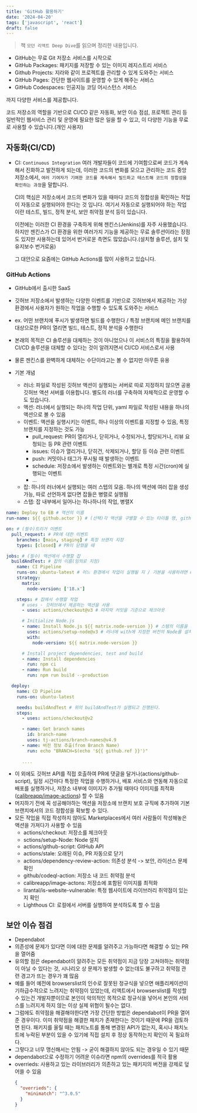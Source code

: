 ```yaml
---
title: 'GitHub 활용하기'
date: '2024-04-20'
tags: ['javascript', 'react']
draft: false
---
```


> 책 `모던 리액트 Deep Dive`를 읽으며 정리한 내용입니다.

- GitHub는 무료 Git 저장소 서비스를 시작으로
- GitHub Packages: 패키지를 저장할 수 있는 이미지 레지스트리 서비스
- Github Projects: 지라와 같이 프로젝트를 관리할 수 있게 도와주는 서비스
- GitHub Pages: 간단한 웹사이트를 운영할 수 있게 해주는 서비스
- GitHub Codespaces: 인공지능 코딩 어시스턴스 서비스

까지 다양한 서비스를 제공합니다.

코드 저장소의 역할을 기반으로 CI/CD 같은 자동화, 보안 이슈 점섬, 프로젝트 관리 등 일반적인 웹서비스 관리 및 운영에 필요한 많은 일을 할 수 있고, 이 다양한 기능을 무료로 사용할 수 있습니다.(개인 사용자)

## 자동화(CI/CD)

- CI: `Continuous Integration`
  여러 개발자들이 코드에 기여함으로써 코드가 계속해서 진화하고 발전하게 되는데,
  이러한 코드의 변화를 모으고 관리하는 코드 중앙 저장소에서,
  `여러 기여자가 기여한 코드를 계속해서 빌드하고 테스트해 코드의 정합성을 확인하는 과정`을 말합니다.

  CI의 핵심은 저장소에서 코드의 변화가 있을 때마다 코드의 정합성을 확인하는 작업이 자동으로 실행되어야 한다는 것 입니다.
  여기서 자동으로 실행되어야 하는 작업이란 테스트, 빌드, 정적 분석, 보안 취약점 분석 등이 있습니다.

  이전에는 이러한 CI 환경을 구축하게 위해 젠킨스(Jenkins)를 자주 사용했습니다.
  하지만 젠킨스가 CI 환경을 위한 여러가지 기능을 제공하는 무료 솔루션이라는 장점도 있지만 사용하는데 있어서 번거로운 측면도 많았습니다.(설치형 솔루션, 설치 및 유지보수 번거로움)

  그 대안으로 요즘에는 GitHub Actions를 많이 사용하고 있습니다.

### GitHub Actions

- GitHub에서 출시한 SaaS
- 깃허브 저장소에서 발생하는 다양한 이벤트를 기반으로 깃허브에서 제공하는 가상 환경에서 사용자가 원하는 작업을 수행할 수 있도록 도와주는 서비스
- ex. 어떤 브랜치에 푸시가 발생하면 빌드를 수행한다 / 특정 브랜치에 메인 브랜치를 대상으로한 PR이 열리면 빌드, 테스트, 정적 분석을 수행한다
- 본래의 목적은 CI 솔루션을 대체하는 것이 아니었으나 이 서비스의 특징을 활용하여 CI/CD 솔루션을 대체할 수 있다는 것이 알려지면서 CI/CD 서비스로서 사용
- 물론 젠킨스를 완벽하게 대체하는 수단이라고는 볼 수 없지만 아무튼 유용

- 기본 개념
  - 러너: 파일로 작성된 깃허브 액션이 실행되는 서버로 따로 지정하지 않으면 공용 깃허브 액션 서버를 이용합니다. 별도의 러너를 구축하여 자체적으로 운영할 수도 있습니다.
  - 액션: 러너에서 실행되는 하나의 작업 단위, yaml 파일로 작성된 내용을 하나의 액션으로 볼 수 있음
  - 이벤트: 액션을 실행시키는 이벤트, 하나 이상의 이벤트를 지정할 수 있음, 특정 브랜치를 지정하는 것도 가능
    - pull_request: PR이 열리거나, 닫히거나, 수정되거나, 할당되거나, 리뷰 요청되는 등 PR 관련 이벤트
    - issues: 이슈가 열리거나, 닫히건, 삭제되거나, 할당 등 이슈 관련 이벤트
    - push: 커밋이나 태그가 푸시될 때 발생하는 이벤트
    - schedule: 저장소에서 발생하는 이벤트와는 별개로 특정 시간(cron)에 실행되는 이벤트
    - ...
  - 잡: 하나의 러너에서 실행되는 여러 스텝의 모음. 하나의 액션에 여러 잡을 생성 가능, 따로 선언하게 없다면 잡들은 병렬로 실행됨
  - 스탭: 잡 내부에서 일어나는 하나하나의 작업, 병렬X

```yaml
name: Deploy to EB # 액션의 이름
run-name: ${{ github.actor }} # (선택)각 액션을 구별할 수 있는 타이틀 명, github.actor를 사용하면 누가 트리거했는지 확인 가능

on: # (필수)트리거 이벤트
  pull_request: # PR에 대한 이벤트
    branches: [main, staging] # 특정 브랜치 지정
    types: [closed] # PR이 닫혔을 때

jobs: # (필수) 액션에서 수행할 잡
  buildAndTest: # 잡의 이름(임의로 지정)
    name: CI Pipeline
    runs-on: ubuntu-latest # 어느 환경에서 작업이 실행될 지 / 기본을 사용하려면 ubuntu-latest, 설정에서 커스텀 러너 추가 가능
    strategy:
      matrix:
        node-version: ['18.x']

    steps: # 잡에서 수행할 작업
      # uses - 깃허브에서 제공하는 액션을 사용
      - uses: actions/checkout@v3 # 마지막 커밋을 기준으로 체크아웃

      # Initialize Node.js
      - name: Install Node.js ${{ matrix.node-version }} # 스템의 이름을 지정
        uses: actions/setup-node@v3 # 러너에 with에 지정한 버전의 Node를 설치
        with:
          node-version: ${{ matrix.node-version }}

      # Install project dependencies, test and build
      - name: Install dependencies
        run: npm ci
      - name: Run build
        run: npm run build --production

  deploy:
    name: CD Pipeline
    runs-on: ubuntu-latest

    needs: buildAndTest # 위의 buildAndTest가 실행되고 진행된다.
    steps:
      - uses: actions/checkout@v2

      - name: Get branch names
        id: branch-name
        uses: tj-actions/branch-names@v4.9
      - name: 버전 정보 추출(from Branch Name)
        run: echo "BRANCH=$(echo '${{ github.ref }}')"

      ....
```

- 이 외에도 깃허브 API를 직접 호출하여 PR에 댓글을 달거나(actions/github-script), 일정 시간마다 특정한 작업을 수행하거나, 배포 서비스와 연동해 자동으로 배포를 실행하거나, 저장소 내부에 이미지가 추가될 때마다 이미지를 최적화([calibreapp/image-actions](https://github.com/calibreapp/image-actions)) 할 수 있음
- 머지하기 전에 꼭 성공해야하는 액션을 저장소에 브랜치 보호 규직에 추가하여 기본 브랜치에서의 코드 정합성을 확보할 수 있다.
- 모든 작업을 직접 작성하지 않아도 Marketplaces에서 여러 사람들이 작성해놓은 액션을 가져다가 사용할 수 있음
  - actions/checkout: 저장소를 체크아웃
  - sctions/setup-Node: Node 설치
  - actions/github-script: GitHub API
  - actions/stale: 오래된 이슈, PR 자동으로 닫기
  - actions/dependency-review-action: 의존성 분석 -> 보안, 라이선스 문제 확인
  - github/codeql-action: 저장소 내 코드 취약점 분석
  - calibreapp/image-actons: 저장소에 포함된 이미지를 최적화
  - lirantal/is-website-vulnerable: 특정 웹사이트에 라이브러리 취약점이 있는지 확인
  - Lighthous CI: 로컬에서 서버를 실행하여 분석하도록 할 수 있음

## 보안 이슈 점검

- Dependabot
- 의존성에 문제가 있다면 이에 대한 문제를 알려주고 가능하다면 해결할 수 있는 PR을 열어줌
- 유의할 점은 dependabot이 알려주는 모든 취약점이 지금 당장 고쳐야하는 취약점이 아닐 수 있다는 것, 시나리오 상 문제가 발생할 수 없는데도 불구하고 취약점 관련 경고가 뜨는 경우가 꽤 많음
- 예를 들어 예전에 browserslist의 인수로 잘못된 정규식을 넣으면 애플리케이션이 기하급수적으로 느려지는 취약점이 있었는데, 리액트에서 browserslist를 작성할 수 있는건 개발자뿐이므로 본인이 악의적인 목적으로 정규식을 넣어서 본인의 서비스를 느려지게 하지 않는 이상 실제 위협이 될수는 없다.
- 그럼에도 취약점을 해결해야한다면 가장 간단한 방법은 dependabot이 PR을 열어준 경우이다. 이미 취약점을 해결한 패치가 존재한다는 것이기 때문에 PR을 검토하면 된다. 패키지를 올릴 때는 패치노트를 통해 변경된 API가 없는지, 혹시나 패치노트에 누락된 부분이 있을 수 있기에 직접 설치 후 정상 동작하는지 확인이 꼭 필요하다.
- 그렇다고 너무 맹신해서는 안됨 -> 굳이 해결하지 않아도 되는 경우일 수 있기 때문
- dependabot으로 수정하기 어려운 이슈라면 npm의 overrides를 적극 활용
- overrieds: 사용하고 있는 라이브러리가 의존하고 있는 패키지의 버전을 강제로 덮어쓸 수 있음
  ```JSON
  {
    "overrieds": {
      "minimatch": "^3.0.5"
    }
  }
  ```

